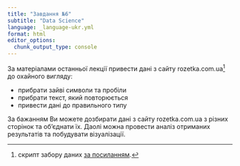 ```yaml
---
title: "Завдання №6"
subtitle: "Data Science"
language: _language-ukr.yml
format: html
editor_options: 
  chunk_output_type: console
---
```


За матеріалами останньої лекції привести дані з сайту rozetka.com.ua[^1] до охайного вигляду:

- прибрати зайві символи та пробіли
- прибрати текст, який повторюється
- привести дані до правильного типу

::: {.callout-note}
За бажанням Ви можете дозбирати дані з сайту rozetka.com.ua з різних сторінок та об'єднати їх. Даолі можна провести аналіз отриманих результатів та побудувати візуалізації.
:::

[^1]: скрипт забору даних [за посиланням](https://raw.githubusercontent.com/Aranaur/IDS23S/main/06.R).